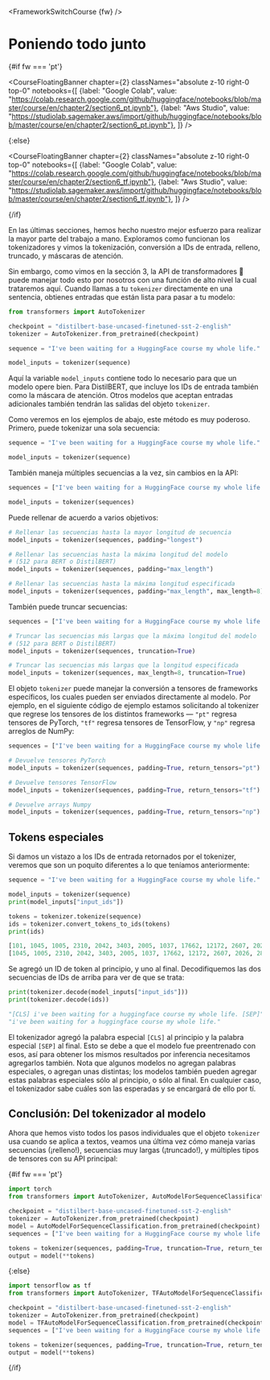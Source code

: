 <FrameworkSwitchCourse {fw} />

# Poniendo todo junto

{#if fw === 'pt'}

<CourseFloatingBanner chapter={2}
  classNames="absolute z-10 right-0 top-0"
  notebooks={[
    {label: "Google Colab", value: "https://colab.research.google.com/github/huggingface/notebooks/blob/master/course/en/chapter2/section6_pt.ipynb"},
    {label: "Aws Studio", value: "https://studiolab.sagemaker.aws/import/github/huggingface/notebooks/blob/master/course/en/chapter2/section6_pt.ipynb"},
]} />

{:else}

<CourseFloatingBanner chapter={2}
  classNames="absolute z-10 right-0 top-0"
  notebooks={[
    {label: "Google Colab", value: "https://colab.research.google.com/github/huggingface/notebooks/blob/master/course/en/chapter2/section6_tf.ipynb"},
    {label: "Aws Studio", value: "https://studiolab.sagemaker.aws/import/github/huggingface/notebooks/blob/master/course/en/chapter2/section6_tf.ipynb"},
]} />

{/if}

En las últimas secciones, hemos hecho nuestro mejor esfuerzo para realizar la mayor parte del trabajo a mano. Exploramos como funcionan los tokenizadores y vimos la tokenización, conversión a IDs de entrada, relleno, truncado, y máscaras de atención.

Sin embargo, como vimos en la sección 3, la API de transformadores 🤗 puede manejar todo esto por nosotros con una función de alto nivel la cual trataremos aquí. Cuando llamas a tu `tokenizer` directamente en una sentencia, obtienes entradas que están lista para pasar a tu modelo:

```py
from transformers import AutoTokenizer

checkpoint = "distilbert-base-uncased-finetuned-sst-2-english"
tokenizer = AutoTokenizer.from_pretrained(checkpoint)

sequence = "I've been waiting for a HuggingFace course my whole life."

model_inputs = tokenizer(sequence)
```

Aquí la variable `model_inputs` contiene todo lo necesario para que un modelo opere bien. Para DistilBERT, que incluye los IDs de entrada también como la máscara de atención. Otros modelos que aceptan entradas adicionales también tendrán las salidas del objeto `tokenizer`.

Como veremos en los ejemplos de abajo, este método es muy poderoso. Primero, puede tokenizar una sola secuencia:

```py
sequence = "I've been waiting for a HuggingFace course my whole life."

model_inputs = tokenizer(sequence)
```

También maneja múltiples secuencias a la vez, sin cambios en la API:

```py
sequences = ["I've been waiting for a HuggingFace course my whole life.", "So have I!"]

model_inputs = tokenizer(sequences)
```

Puede rellenar de acuerdo a varios objetivos:

```py
# Rellenar las secuencias hasta la mayor longitud de secuencia
model_inputs = tokenizer(sequences, padding="longest")

# Rellenar las secuencias hasta la máxima longitud del modelo
# (512 para BERT o DistilBERT)
model_inputs = tokenizer(sequences, padding="max_length")

# Rellenar las secuencias hasta la máxima longitud especificada
model_inputs = tokenizer(sequences, padding="max_length", max_length=8)
```

También puede truncar secuencias:

```py
sequences = ["I've been waiting for a HuggingFace course my whole life.", "So have I!"]

# Truncar las secuencias más largas que la máxima longitud del modelo
# (512 para BERT o DistilBERT)
model_inputs = tokenizer(sequences, truncation=True)

# Truncar las secuencias más largas que la longitud especificada
model_inputs = tokenizer(sequences, max_length=8, truncation=True)
```

El objeto `tokenizer` puede manejar la conversión a tensores de frameworks específicos, los cuales pueden ser enviados directamente al modelo. Por ejemplo, en el siguiente código de ejemplo estamos solicitando al tokenizer que regrese los tensores de los distintos frameworks — `"pt"` regresa tensores de PyTorch, `"tf"` regresa tensores de TensorFlow, y `"np"` regresa arreglos de NumPy: 

```py
sequences = ["I've been waiting for a HuggingFace course my whole life.", "So have I!"]

# Devuelve tensores PyTorch
model_inputs = tokenizer(sequences, padding=True, return_tensors="pt")

# Devuelve tensores TensorFlow
model_inputs = tokenizer(sequences, padding=True, return_tensors="tf")

# Devuelve arrays Numpy
model_inputs = tokenizer(sequences, padding=True, return_tensors="np")
```

## Tokens especiales

Si damos un vistazo a los IDs de entrada retornados por el tokenizer, veremos que son un poquito diferentes a lo que teníamos anteriormente:

```py
sequence = "I've been waiting for a HuggingFace course my whole life."

model_inputs = tokenizer(sequence)
print(model_inputs["input_ids"])

tokens = tokenizer.tokenize(sequence)
ids = tokenizer.convert_tokens_to_ids(tokens)
print(ids)
```

```python out
[101, 1045, 1005, 2310, 2042, 3403, 2005, 1037, 17662, 12172, 2607, 2026, 2878, 2166, 1012, 102]
[1045, 1005, 2310, 2042, 3403, 2005, 1037, 17662, 12172, 2607, 2026, 2878, 2166, 1012]
```

Se agregó un ID de token al principio, y uno al final. Decodifiquemos las dos secuencias de IDs de arriba para ver de que se trata:

```py
print(tokenizer.decode(model_inputs["input_ids"]))
print(tokenizer.decode(ids))
```

```python out
"[CLS] i've been waiting for a huggingface course my whole life. [SEP]"
"i've been waiting for a huggingface course my whole life."
```

El tokenizador agregó la palabra especial `[CLS]` al principio y la palabra especial `[SEP]` al final. Esto se debe a que el modelo fue preentrenado con esos, así para obtener los mismos resultados por inferencia necesitamos agregarlos también. Nota que algunos modelos no agregan palabras especiales, o agregan unas distintas; los modelos también pueden agregar estas palabras especiales sólo al principio, o sólo al final. En cualquier caso, el tokenizador sabe cuáles son las esperadas y se encargará de ello por tí.

## Conclusión: Del tokenizador al modelo

Ahora que hemos visto todos los pasos individuales que el objeto `tokenizer` usa cuando se aplica a textos, veamos una última vez cómo maneja varias secuencias (¡relleno!), secuencias muy largas (¡truncado!), y múltiples tipos de tensores con su API principal:

{#if fw === 'pt'}

```py
import torch
from transformers import AutoTokenizer, AutoModelForSequenceClassification

checkpoint = "distilbert-base-uncased-finetuned-sst-2-english"
tokenizer = AutoTokenizer.from_pretrained(checkpoint)
model = AutoModelForSequenceClassification.from_pretrained(checkpoint)
sequences = ["I've been waiting for a HuggingFace course my whole life.", "So have I!"]

tokens = tokenizer(sequences, padding=True, truncation=True, return_tensors="pt")
output = model(**tokens)
```

{:else}

```py
import tensorflow as tf
from transformers import AutoTokenizer, TFAutoModelForSequenceClassification

checkpoint = "distilbert-base-uncased-finetuned-sst-2-english"
tokenizer = AutoTokenizer.from_pretrained(checkpoint)
model = TFAutoModelForSequenceClassification.from_pretrained(checkpoint)
sequences = ["I've been waiting for a HuggingFace course my whole life.", "So have I!"]

tokens = tokenizer(sequences, padding=True, truncation=True, return_tensors="tf")
output = model(**tokens)
```

{/if}
